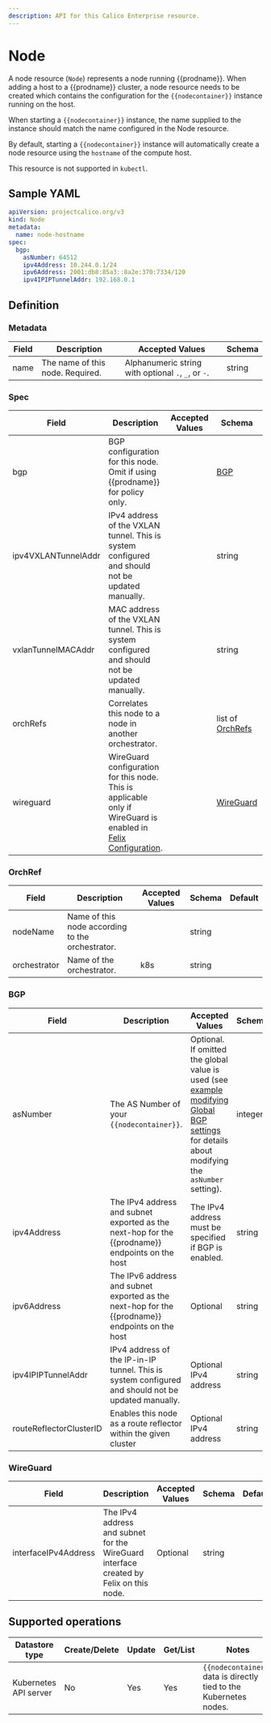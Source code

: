 ```yaml
---
description: API for this Calico Enterprise resource.
---
```


# Node

A node resource (`Node`) represents a node running {{prodname}}. When adding a host
to a {{prodname}} cluster, a node resource needs to be created which contains the
configuration for the `{{nodecontainer}}` instance running on the host.

When starting a `{{nodecontainer}}` instance, the name supplied to the instance should
match the name configured in the Node resource.

By default, starting a `{{nodecontainer}}` instance will automatically create a node resource
using the `hostname` of the compute host.

This resource is not supported in `kubectl`.

## Sample YAML

```yaml
apiVersion: projectcalico.org/v3
kind: Node
metadata:
  name: node-hostname
spec:
  bgp:
    asNumber: 64512
    ipv4Address: 10.244.0.1/24
    ipv6Address: 2001:db8:85a3::8a2e:370:7334/120
    ipv4IPIPTunnelAddr: 192.168.0.1
```

## Definition

### Metadata

| Field | Description                      | Accepted Values                                     | Schema |
| ----- | -------------------------------- | --------------------------------------------------- | ------ |
| name  | The name of this node. Required. | Alphanumeric string with optional `.`, `_`, or `-`. | string |

### Spec

| Field               | Description                                                                                                                       | Accepted Values | Schema                       | Default |
| ------------------- | --------------------------------------------------------------------------------------------------------------------------------- | --------------- | ---------------------------- | ------- |
| bgp                 | BGP configuration for this node. Omit if using {{prodname}} for policy only.                                                      |                 | [BGP](#bgp)                  |
| ipv4VXLANTunnelAddr | IPv4 address of the VXLAN tunnel. This is system configured and should not be updated manually.                                   |                 | string                       |
| vxlanTunnelMACAddr  | MAC address of the VXLAN tunnel. This is system configured and should not be updated manually.                                    |                 | string                       |
| orchRefs            | Correlates this node to a node in another orchestrator.                                                                           |                 | list of [OrchRefs](#orchref) |
| wireguard           | WireGuard configuration for this node. This is applicable only if WireGuard is enabled in [Felix Configuration](felixconfig.mdx). |                 | [WireGuard](#wireguard)      |

### OrchRef

| Field        | Description                                      | Accepted Values | Schema | Default |
| ------------ | ------------------------------------------------ | --------------- | ------ | ------- |
| nodeName     | Name of this node according to the orchestrator. |                 | string |
| orchestrator | Name of the orchestrator.                        | k8s             | string |

### BGP

| Field                   | Description                                                                                        | Accepted Values                                                                                                                                                                       | Schema  | Default |
| ----------------------- | -------------------------------------------------------------------------------------------------- | ------------------------------------------------------------------------------------------------------------------------------------------------------------------------------------- | ------- | ------- |
| asNumber                | The AS Number of your `{{nodecontainer}}`.                                                         | Optional. If omitted the global value is used (see [example modifying Global BGP settings](../../networking/configuring/bgp.mdx) for details about modifying the `asNumber` setting). | integer |
| ipv4Address             | The IPv4 address and subnet exported as the next-hop for the {{prodname}} endpoints on the host    | The IPv4 address must be specified if BGP is enabled.                                                                                                                                 | string  |
| ipv6Address             | The IPv6 address and subnet exported as the next-hop for the {{prodname}} endpoints on the host    | Optional                                                                                                                                                                              | string  |
| ipv4IPIPTunnelAddr      | IPv4 address of the IP-in-IP tunnel. This is system configured and should not be updated manually. | Optional IPv4 address                                                                                                                                                                 | string  |
| routeReflectorClusterID | Enables this node as a route reflector within the given cluster                                    | Optional IPv4 address                                                                                                                                                                 | string  |

### WireGuard

| Field                | Description                                                                            | Accepted Values | Schema | Default |
| -------------------- | -------------------------------------------------------------------------------------- | --------------- | ------ | ------- |
| interfaceIPv4Address | The IPv4 address and subnet for the WireGuard interface created by Felix on this node. | Optional        | string |

## Supported operations

| Datastore type        | Create/Delete | Update | Get/List | Notes                                                              |
| --------------------- | ------------- | ------ | -------- | ------------------------------------------------------------------ |
| Kubernetes API server | No            | Yes    | Yes      | `{{nodecontainer}}` data is directly tied to the Kubernetes nodes. |
